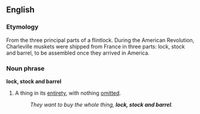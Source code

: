 ==English==
===Etymology===
From the three principal parts of a flintlock.  During the American Revolution, Charleville muskets were shipped from France in three parts: lock, stock and barrel, to be assembled once they arrived in America.
===Noun phrase===
'''lock, stock and barrel'''

#A thing in its [[entirety]], with nothing [[omit]]ted.
#:''They want to buy the whole thing, '''lock, stock and barrel'''.''